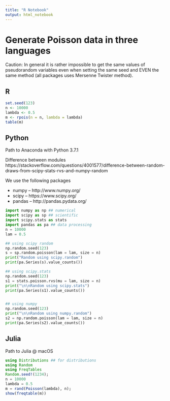 ```yaml
---
title: "R Notebook"
output: html_notebook
---
```


# Generate Poisson data in three languages 

Caution: In general it is rather impossible to get the same values of pseudorandom variables even when setting the same seed and EVEN the same method (all packages uses Mersenne Twister method).

## R

```r
set.seed(123)
n <- 10000
lambda <- 0.5
m <- rpois(n = n, lambda = lambda)
table(m)
```

## Python

Path to Anaconda with Python 3.7.1

Difference between modules https://stackoverflow.com/questions/4001577/difference-between-random-draws-from-scipy-stats-rvs-and-numpy-random

We use the following packages

- numpy -- http://www.numpy.org/
- scipy -- https://www.scipy.org/
- pandas -- http://pandas.pydata.org/

```python
import numpy as np ## numerical 
import scipy as sp ## scientific 
import scipy.stats as stats
import pandas as pa ## data processing
n = 10000
lam = 0.5

## using scipy random
np.random.seed(123)
s = sp.random.poisson(lam = lam, size = n)
print("Random using scipy.random")
print(pa.Series(s).value_counts())

## using scipy.stats
np.random.seed(123)
s1 = stats.poisson.rvs(mu = lam, size = n)
print("\n\nRandom using scipy.stats")
print(pa.Series(s1).value_counts())


## using numpy
np.random.seed(123)
print("\n\nRandom using numpy.random")
s2 = np.random.poisson(lam = lam, size = n)
print(pa.Series(s2).value_counts())


```

## Julia

Path to Julia @ macOS 

```julia
using Distributions ## for distributions
using Random
using FreqTables
Random.seed!(1234);
n = 10000
lambda = 0.5
m = rand(Poisson(lambda), n);
show(freqtable(m))
```


